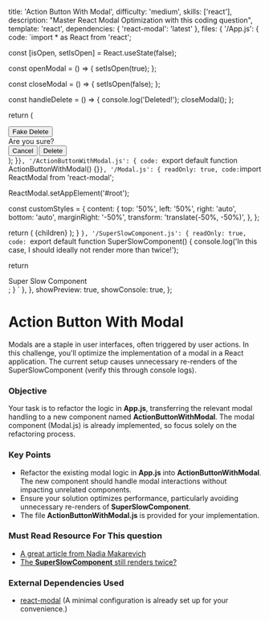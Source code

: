   title: 'Action Button With Modal',
  difficulty: 'medium',
  skills: ['react'],
  description:
    "Master React Modal Optimization with this coding question",
  template: 'react',
  dependencies: {
    'react-modal': 'latest'
  },
  files: {
    '/App.js': {
      code: `import * as React from 'react';

  const [isOpen, setIsOpen] = React.useState(false);

  const openModal = () => {
    setIsOpen(true);
  };

  const closeModal = () => {
    setIsOpen(false);
  };

  const handleDelete = () => {
    console.log('Deleted!');
    closeModal();
  };

  return (
    <div>
      <button onClick={openModal}>Fake Delete</button>
      <Modal isOpen={isOpen} onClose={closeModal}>
        <div>Are you sure?</div>
        <span>
          <button onClick={closeModal}>Cancel</button>
          <button onClick={handleDelete}>Delete</button>
        </span>
      </Modal>
      <SuperSlowComponent />
    </div>
  );
}`},
    '/ActionButtonWithModal.js': {
      code: `export default function ActionButtonWithModal() {}`
    },
    '/Modal.js': {
      readOnly: true,
      code: `import ReactModal from 'react-modal';

ReactModal.setAppElement('#root');

const customStyles = {
  content: {
    top: '50%',
    left: '50%',
    right: 'auto',
    bottom: 'auto',
    marginRight: '-50%',
    transform: 'translate(-50%, -50%)',
  },
};

  return (
    <ReactModal
      isOpen={isOpen}
      onRequestClose={onClose}
      style={customStyles}
      contentLabel='Example Modal'
    >
      {children}
    </ReactModal>
  );
}
`},
'/SuperSlowComponent.js': {
      readOnly: true,
      code: `export default function SuperSlowComponent() {
  console.log('In this case, I should ideally not render more than twice!');

  return <div>Super Slow Component</div>;
}
`
    },
  },
  showPreview: true,
  showConsole: true,
};

# Action Button With Modal

Modals are a staple in user interfaces, often triggered by user actions. In this challenge, you'll optimize the implementation of a modal in a React application. The current setup causes unnecessary re-renders of the SuperSlowComponent (verify this through console logs).

### Objective
Your task is to refactor the logic in **App.js**, transferring the relevant modal handling to a new component named **ActionButtonWithModal**. The modal component (Modal.js) is already implemented, so focus solely on the refactoring process.

### Key Points

- Refactor the existing modal logic in **App.js** into **ActionButtonWithModal**. The new component should handle modal interactions without impacting unrelated components.
- Ensure your solution optimizes performance, particularly avoiding unnecessary re-renders of **SuperSlowComponent**.
- The file **ActionButtonWithModal.js** is provided for your implementation.

### Must Read Resource For This question
- <a target="_blank" href="https://www.developerway.com/posts/react-re-renders-guide">A great article from Nadia Makarevich</a>
- <a target="_blank" href="https://react.dev/reference/react/StrictMode">The **SuperSlowComponent** still renders twice?</a>

### External Dependencies Used
- <a target="_blank" href="https://www.npmjs.com/package/react-modal">react-modal</a> (A minimal configuration is already set up for your convenience.)